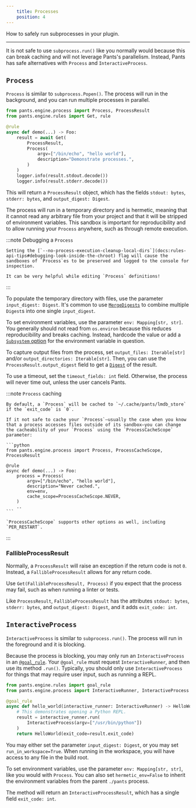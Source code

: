 ```yaml
---
    title: Processes
    position: 4
---
```


How to safely run subprocesses in your plugin.

---

It is not safe to use `subprocess.run()` like you normally would because this can break caching and will not leverage Pants's parallelism. Instead, Pants has safe alternatives with `Process` and `InteractiveProcess`.

## `Process`

`Process` is similar to `subprocess.Popen()`. The process will run in the background, and you can run multiple processes in parallel.

```python
from pants.engine.process import Process, ProcessResult
from pants.engine.rules import Get, rule

@rule
async def demo(...) -> Foo:
    result = await Get(
        ProcessResult,
        Process(
            argv=["/bin/echo", "hello world"],
            description="Demonstrate processes.",
        )
    )
    logger.info(result.stdout.decode())
    logger.info(result.stderr.decode())
```

This will return a `ProcessResult` object, which has the fields `stdout: bytes`, `stderr: bytes`, and `output_digest: Digest`.

The process will run in a temporary directory and is hermetic, meaning that it cannot read any arbitrary file from your project and that it will be stripped of environment variables. This sandbox is important for reproducibility and to allow running your `Process` anywhere, such as through remote execution.

:::note Debugging a `Process`

    Setting the [`--no-process-execution-cleanup-local-dirs`](docs:rules-api-tips#debugging-look-inside-the-chroot) flag will cause the sandboxes of `Process`es to be preserved and logged to the console for inspection.

    It can be very helpful while editing `Process` definitions!

:::

To populate the temporary directory with files, use the parameter `input_digest: Digest`. It's common to use [`MergeDigests`](docs:rules-api-file-system) to combine multiple `Digest`s into one single `input_digest`.

To set environment variables, use the parameter `env: Mapping[str, str]`. You generally should not read from `os.environ` because this reduces reproducibility and breaks caching. Instead, hardcode the value or add a [`Subsystem` option](doc:rules-api-subsystems) for the environment variable in question.

To capture output files from the process, set `output_files: Iterable[str]` and/or `output_directories: Iterable[str]`. Then, you can use the `ProcessResult.output_digest` field to get a [`Digest`](docs:rules-api-file-system) of the result.

To use a timeout, set the `timeout_fields: int` field. Otherwise, the process will never time out, unless the user cancels Pants.

:::note `Process` caching

    By default, a `Process` will be cached to `~/.cache/pants/lmdb_store` if the `exit_code` is `0`.

    If it not safe to cache your `Process`—usually the case when you know that a process accesses files outside of its sandbox—you can change the cacheability of your `Process` using the `ProcessCacheScope` parameter:

    ```python
    from pants.engine.process import Process, ProcessCacheScope, ProcessResult

    @rule
    async def demo(...) -> Foo:
        process = Process(
            argv=["/bin/echo", "hello world"],
            description="Never cached.",
            env=env,
            cache_scope=ProcessCacheScope.NEVER,
        )
        ..
    ```

    `ProcessCacheScope` supports other options as well, including `PER_RESTART`.

:::

### FallibleProcessResult

Normally, a `ProcessResult` will raise an exception if the return code is not `0`. Instead, a `FallibleProcessResult` allows for any return code.

Use `Get(FallibleProcessResult, Process)` if you expect that the process may fail, such as when running a linter or tests.

Like `ProcessResult`, `FallibleProcessResult` has the attributes `stdout: bytes`, `stderr: bytes`, and `output_digest: Digest`, and it adds `exit_code: int`.

## `InteractiveProcess`

`InteractiveProcess` is similar to `subprocess.run()`. The process will run in the foreground and it is blocking.

Because the process is blocking, you may only run an `InteractiveProcess` in an [`@goal_rule`](doc:rules-api-goal-rules). Your `@goal_rule` must request `InteractiveRunner`, and then use its method `.run()`. Typically, you should only use `InteractiveProcess` for things that may require user input, such as running a REPL.

```python
from pants.engine.rules import goal_rule
from pants.engine.process import InteractiveRunner, InteractiveProcess

@goal_rule
async def hello_world(interactive_runner: InteractiveRunner) -> HelloWorld:
    # This demonstrates opening a Python REPL.
    result = interactive_runner.run(
        InteractiveProcess(argv=["/usr/bin/python"])
    )
    return HelloWorld(exit_code=result.exit_code)
```

You may either set the parameter `input_digest: Digest`, or you may set `run_in_workspace=True`. When running in the workspace, you will have access to any file in the build root.

To set environment variables, use the parameter `env: Mapping[str, str]`, like you would with `Process`. You can also set `hermetic_env=False` to inherit the environment variables from the parent `./pants` process.

The method will return an `InteractiveProcessResult`, which has a single field `exit_code: int`.

